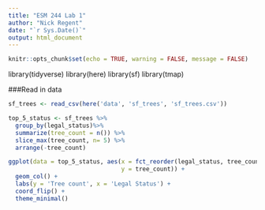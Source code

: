 ```yaml
---
title: "ESM 244 Lab 1"
author: "Nick Regent"
date: "`r Sys.Date()`"
output: html_document
---
```


```r
knitr::opts_chunk$set(echo = TRUE, warning = FALSE, message = FALSE)
```

library(tidyverse)
library(here)
library(sf)
library(tmap)

###Read in data

```r
sf_trees <- read_csv(here('data', 'sf_trees', 'sf_trees.csv'))

top_5_status <- sf_trees %>% 
  group_by(legal_status)%>%
  summarize(tree_count = n()) %>%
  slice_max(tree_count, n= 5) %>%
  arrange(-tree_count)

ggplot(data = top_5_status, aes(x = fct_reorder(legal_status, tree_count),
                                y = tree_count)) + 
  geom_col() +
  labs(y = 'Tree count', x = 'Legal Status') +
  coord_flip() +
  theme_minimal()
```

